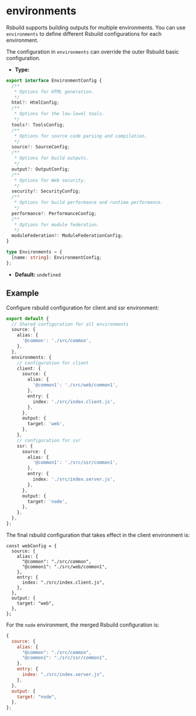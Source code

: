 # environments

Rsbuild supports building outputs for multiple environments. You can use `environments` to define different Rsbuild configurations for each environment.

The configuration in `environments` can override the outer Rsbuild basic configuration.

- **Type:**

```ts
export interface EnvironmentConfig {
  /**
   * Options for HTML generation.
   */
  html?: HtmlConfig;
  /**
   * Options for the low-level tools.
   */
  tools?: ToolsConfig;
  /**
   * Options for source code parsing and compilation.
   */
  source?: SourceConfig;
  /**
   * Options for build outputs.
   */
  output?: OutputConfig;
  /**
   * Options for Web security.
   */
  security?: SecurityConfig;
  /**
   * Options for build performance and runtime performance.
   */
  performance?: PerformanceConfig;
  /**
   * Options for module federation.
   */
  moduleFederation?: ModuleFederationConfig;
}

type Environments = {
  [name: string]: EnvironmentConfig;
};
```

- **Default:** `undefined`

## Example

Configure rsbuild configuration for client and ssr environment:

```ts title="rsbuild.config.ts"
export default {
  // Shared configuration for all environments
  source: {
    alias: {
      '@common': './src/common',
    },
  },
  environments: {
    // configuration for client
    client: {
      source: {
        alias: {
          '@common1': './src/web/common1',
        },
        entry: {
          index: './src/index.client.js',
        },
      },
      output: {
        target: 'web',
      },
    },
    // configuration for ssr
    ssr: {
      source: {
        alias: {
          '@common1': './src/ssr/common1',
        },
        entry: {
          index: './src/index.server.js',
        },
      },
      output: {
        target: 'node',
      },
    },
  },
};
```

The final rsbuild configuration that takes effect in the client environment is:

```
const webConfig = {
  source: {
    alias: {
      "@common": "./src/common",
      "@common1": "./src/web/common1",
    },
    entry: {
      index: "./src/index.client.js",
    },
  },
  output: {
    target: "web",
  },
};
```

For the `node` environment, the merged Rsbuild configuration is:

```js
{
  source: {
    alias: {
      "@common": "./src/common",
      "@common1": "./src/ssr/common1",
    },
    entry: {
      index: "./src/index.server.js",
    },
  },
  output: {
    target: "node",
  },
};
```
